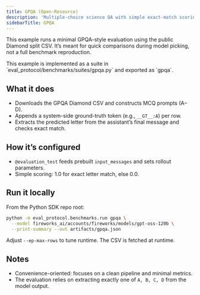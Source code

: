 ```yaml
---
title: GPQA (Open-Resource)
description: 'Multiple-choice science QA with simple exact-match scoring'
sidebarTitle: GPQA
---
```


This example runs a minimal GPQA-style evaluation using the public Diamond split CSV. It’s meant for quick comparisons during model picking, not a full benchmark reproduction.

<Note>
This example is implemented as a suite in `eval_protocol/benchmarks/suites/gpqa.py` and exported as `gpqa`.
</Note>

## What it does

- Downloads the GPQA Diamond CSV and constructs MCQ prompts (A–D).
- Appends a system-side ground-truth token (e.g., `__GT__:A`) per row.
- Extracts the predicted letter from the assistant’s final message and checks exact match.

## How it’s configured

- `@evaluation_test` feeds prebuilt `input_messages` and sets rollout parameters.
- Simple scoring: 1.0 for exact letter match, else 0.0.

## Run it locally

From the Python SDK repo root:

```bash
python -m eval_protocol.benchmarks.run gpqa \
  --model fireworks_ai/accounts/fireworks/models/gpt-oss-120b \
  --print-summary --out artifacts/gpqa.json
```

Adjust `--ep-max-rows` to tune runtime. The CSV is fetched at runtime.

## Notes

- Convenience-oriented: focuses on a clean pipeline and minimal metrics.
- The evaluation relies on extracting exactly one of `A, B, C, D` from the model output.
